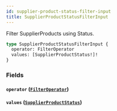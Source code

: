 ```yaml
---
id: supplier-product-status-filter-input
title: SupplierProductStatusFilterInput
---
```



Filter SupplierProducts using Status.


```graphql
type SupplierProductStatusFilterInput {
  operator: FilterOperator
  values: [SupplierProductStatus!]!
}
```


### Fields

#### `operator` ([`FilterOperator`](/developers/supplier-apis/supply-api/graphql/reference/enums/filter-operator))




#### `values` ([`SupplierProductStatus`](/developers/supplier-apis/supply-api/graphql/reference/enums/supplier-product-status))






